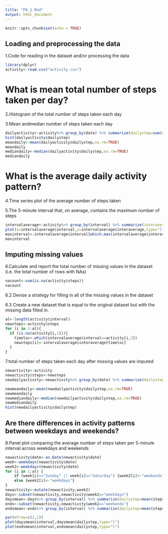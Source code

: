 ```yaml
---
title: "PA_1.Rmd"
output: html_document
---
```


```r
knitr::opts_chunk$set(echo = TRUE)
```

## Loading and preprocessing the data

1.Code for reading in the dataset and/or processing the data
```r
library(dplyr)
activity<-read.csv("activity.csv")
```

# What is mean total number of steps taken per day?

2.Histogram of the total number of steps taken each day

3.Mean andmedian number of steps taken each day
```r
dailyactivity<-activity%>% group_by(date) %>% summarize(dailystep=sum(steps))
hist(dailyactivity$dailystep)
meandaily<-mean(dailyactivity$dailystep,na.rm=TRUE)
meandaily
mediandaily<-median(dailyactivity$dailystep,na.rm=TRUE)
mediandaily
```

# What is the average daily activity pattern?
4.Time series plot of the average number of steps taken

5.The 5-minute interval that, on average, contains the maximum number of steps
```r
intervalaverage<-activity%>% group_by(interval) %>% summarize(interaverage=mean(steps,na.rm=TRUE))
plot(x=intervalaverage$interval,y=intervalaverage$interaverage,type="l")
maxinterval<-intervalaverage$interval[which.max(intervalaverage$interaverage)]
maxinterval
```

## Imputing missing values

6.Calculate and report the total number of missing values in the dataset (i.e. the total number of rows with \color{red}{\verb|NA|}NAs)
```r
nacount<-sum(is.na(activity$steps))
nacount
```

6.2 Devise a strategy for filling in all of the missing values in the dataset

6.3 Create a new dataset that is equal to the original dataset but with the missing data filled in.
```r
al<-length(activity$interval)
newsteps<-activity$steps
for (i in 1:al){
  if (is.na(activity[i,1])){
    timeloc<-which(intervalaverage$interval==activity[i,3])
    newsteps[i]<-intervalaverage$interaverage[timeloc]
  }
}
```

7.total number of steps taken each day after missing values are imputed
```r
newactivity<-activity
newactivity$steps<-newsteps
newdailyactivity<-newactivity%>% group_by(date) %>% summarize(dailystep=sum(steps))

newmeandaily<-mean(newdailyactivity$dailystep,na.rm=TRUE)
newmeandaily
newmediandaily<-median(newdailyactivity$dailystep,na.rm=TRUE)
newmediandaily
hist(newdailyactivity$dailystep)
```

## Are there differences in activity patterns between weekdays and weekends?
8.Panel plot comparing the average number of steps taken per 5-minute interval across weekdays and weekends
```r
newactivity$date<-as.Date(newactivity$date)
week<-weekdays(newactivity$date)
week2<-weekdays(newactivity$date)
for (i in 1:al) {
    if (week[i]=="Sunday" || week[i]=="Saturday") {week2[i]<-"weekends"}
    else {week2[i]<-"weekdays"}
}
newactivity<-mutate(newactivity,week2)
days<-subset(newactivity,newactivity$week2=="weekdays")
daysmean<-days%>% group_by(interval) %>% summarize(dailystep=mean(steps))
ends<-subset(newactivity,newactivity$week2=="weekends")
endsmean<-ends%>% group_by(interval) %>% summarize(dailystep=mean(steps))

par(mfrow=c(2,1))
plot(daysmean$interval,daysmean$dailystep,type="l")
plot(endsmean$interval,endsmean$dailystep,type="l")
```







